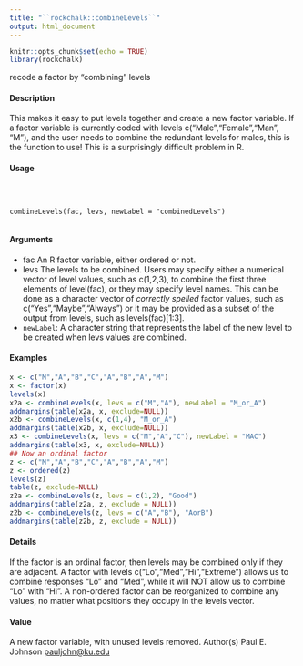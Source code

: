 ```yaml
---
title: "``rockchalk::combineLevels``"
output: html_document
---
```


```r
knitr::opts_chunk$set(echo = TRUE)
library(rockchalk)
```
 recode a factor by "combining" levels

#### Description

This makes it easy to put levels together and create a new factor variable. If a factor variable is
currently coded with levels c("Male","Female","Man", "M"), and the user needs to combine the
redundant levels for males, this is the function to use! This is a surprisingly difficult problem in R.

#### Usage
<pre><code>


combineLevels(fac, levs, newLabel = "combinedLevels")

</code></pre>
#### Arguments

* fac An R factor variable, either ordered or not.
* levs The levels to be combined. Users may specify either a numerical vector of level values, such as c(1,2,3), to combine the first three elements of level(fac), or they may specify level names. This can be done as a character vector of
*correctly spelled* factor values, such as c("Yes","Maybe","Always") or it may
be provided as a subset of the output from levels, such as levels(fac)[1:3].
* ``newLabel``: A character string that represents the label of the new level to be created when levs values are combined.



#### Examples
```r


x <- c("M","A","B","C","A","B","A","M")
x <- factor(x)
levels(x)
x2a <- combineLevels(x, levs = c("M","A"), newLabel = "M_or_A")
addmargins(table(x2a, x, exclude=NULL))
x2b <- combineLevels(x, c(1,4), "M_or_A")
addmargins(table(x2b, x, exclude=NULL))
x3 <- combineLevels(x, levs = c("M","A","C"), newLabel = "MAC")
addmargins(table(x3, x, exclude=NULL))
## Now an ordinal factor
z <- c("M","A","B","C","A","B","A","M")
z <- ordered(z)
levels(z)
table(z, exclude=NULL)
z2a <- combineLevels(z, levs = c(1,2), "Good")
addmargins(table(z2a, z, exclude = NULL))
z2b <- combineLevels(z, levs = c("A","B"), "AorB")
addmargins(table(z2b, z, exclude = NULL))
```

#### Details

If the factor is an ordinal factor, then levels may be combined only if they are adjacent. A factor
with levels c("Lo","Med","Hi","Extreme") allows us to combine responses "Lo" and "Med", while
it will NOT allow us to combine "Lo" with "Hi".
A non-ordered factor can be reorganized to combine any values, no matter what positions they
occupy in the levels vector.

#### Value
A new factor variable, with unused levels removed.
Author(s)
Paul E. Johnson <pauljohn@ku.edu>

